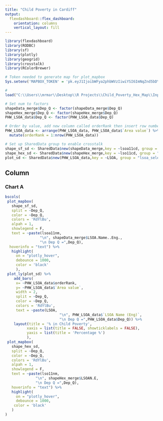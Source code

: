 ```yaml
---
title: "Child Poverty in Cardiff"
output: 
  flexdashboard::flex_dashboard:
    orientation: columns
    vertical_layout: fill
---
```


```r
library(flexdashboard)
library(RODBC)
library(sf)
library(plotly)
library(geogrid)
library(crosstalk)
library(RColorBrewer)

# Token needed to generate map for plot_mapbox
Sys.setenv('MAPBOX_TOKEN' = 'pk.eyJ1IjoibWFya2phbWVzIiwiYSI6ImNqZnd5bDYwOTB2ZmgycWtkaDU2YjVmcHIifQ.ZTnEUDw7gvbawpO1p2m0Sg')

# 
load("C:\\Users\\mrmar\\Desktop\\R Projects\\Child_Poverty_Hex_Map\\Input\\all_data.RData")

# Set num to factors
shapeData_merge$Dep_Q <- factor(shapeData_merge$Dep_Q)
shapeHex_merge$Dep_Q <- factor(shapeHex_merge$Dep_Q)
PHW_LSOA_data$Dep_Q <- factor(PHW_LSOA_data$Dep_Q)

# Order by value, add new column called orderRank then insert row number based on order
PHW_LSOA_data <- arrange(PHW_LSOA_data, PHW_LSOA_data$`Area value`) %>% 
  mutate(orderRank = 1:nrow(PHW_LSOA_data))

# Set up SharedData group to enable crosstalk
shape_sf_sd <- SharedData$new(shapeData_merge,key = ~lsoa11cd, group = "lsoa_select")
shape_hex_sd <- SharedData$new(shapeHex_merge,key = ~lso11cd, group = "lsoa_select")
plot_sd <- SharedData$new(PHW_LSOA_data,key = ~LSOA, group = "lsoa_select")

```

Column {data-width=900}
-----------------------------------------------------------------------

### Chart A

```r

bscols(
 plot_mapbox(
   shape_sf_sd,
   split = ~Dep_Q,
   color = ~Dep_Q,
   colors = 'RdYlBu',
   alpah = 1,
   showlegend = F,
   text = ~paste(lsoa11nm,
                "\n", shapeData_merge$LSOA.Name..Eng.,
                "\n Dep Q =",Dep_Q),
  hoverinfo = "text") %>% 
   highlight(
     on = "plotly_hover",
     debounce = 1000,
     color = 'black'
     ),  
 plot_ly(plot_sd) %>%
    add_bars(
     x= ~PHW_LSOA_data$orderRank,
     y= ~PHW_LSOA_data$`Area value`,
     width = 2,
     split = ~Dep_Q,
     color = ~Dep_Q,
     colors = 'RdYlBu',
     text = ~paste(LSOA,
                         "\n", PHW_LSOA_data$`LSOA Name (Eng)`,
                         "\n Dep Q =",PHW_LSOA_data$Dep_Q)) %>%
    layout(title = '% in Child Poverty',
          xaxis = list(title = FALSE, showticklabels = FALSE),
          yaxis = list(title = 'Percentage %')
          ),
 plot_mapbox(
   shape_hex_sd,
   split = ~Dep_Q,
   color = ~Dep_Q,
   colors = 'RdYlBu',
   alpah = 1,
   showlegend = F,
   text = ~paste(lso11nm,
              "\n", shapeHex_merge$LSOAN.E,
              "\n Dep Q =",Dep_Q),
   hoverinfo = "text") %>%
   highlight(
     on = "plotly_hover",
     debounce = 1000,
    color = 'black'
   )
)

```




